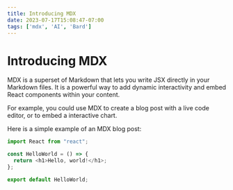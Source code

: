 ```yaml
---
title: Introducing MDX
date: 2023-07-17T15:08:47-07:00
tags: ['mdx', 'AI', 'Bard']
---
```


# Introducing MDX

MDX is a superset of Markdown that lets you write JSX directly in your Markdown files. It is a powerful way to add dynamic interactivity and embed React components within your content.

For example, you could use MDX to create a blog post with a live code editor, or to embed a interactive chart.

Here is a simple example of an MDX blog post:

```js
import React from "react";

const HelloWorld = () => {
  return <h1>Hello, world!</h1>;
};

export default HelloWorld;
```

